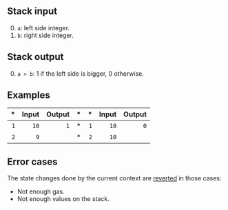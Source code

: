 ## Stack input

0. `a`: left side integer.
1. `b`: right side integer.

## Stack output

0. `a > b`: 1 if the left side is bigger, 0 otherwise.

## Examples

| * | Input | Output | * | * | Input | Output |
|--:|------:|-------:|--:|--:|------:|-------:|
| `1` | `10` | `1` | * | `1` | `10` | `0` |
| `2` | `9` | | * | `2` | `10` | |

## Error cases

The state changes done by the current context are [reverted](#FD) in those cases:
- Not enough gas.
- Not enough values on the stack.
